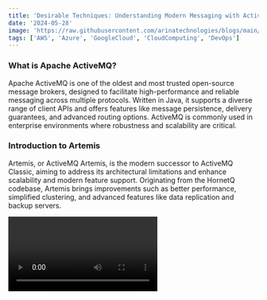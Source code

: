 ```yaml
---
title: 'Desirable Techniques: Understanding Modern Messaging with ActiveMQ and ActiveMQ Artemis'
date: '2024-05-28'
image: 'https://raw.githubusercontent.com/arinatechnologies/blogs/main/images/activemq.webp'
tags: ['AWS', 'Azure', 'GoogleCloud', 'CloudComputing', 'DevOps']
---
```

### What is Apache ActiveMQ?

Apache ActiveMQ is one of the oldest and most trusted open-source message brokers, designed to facilitate high-performance and reliable messaging across multiple protocols. Written in Java, it supports a diverse range of client APIs and offers features like message persistence, delivery guarantees, and advanced routing options. ActiveMQ is commonly used in enterprise environments where robustness and scalability are critical.

### Introduction to Artemis

Artemis, or ActiveMQ Artemis, is the modern successor to ActiveMQ Classic, aiming to address its architectural limitations and enhance scalability and modern feature support. Originating from the HornetQ codebase, Artemis brings improvements such as better performance, simplified clustering, and advanced features like data replication and backup servers.


<Video id="OD4Ff1YRwbI" title="Desirable Techniques: Understanding Modern Messaging with ActiveMQ and ActiveMQ Artemis"/>

### Key Features and Comparison

Both ActiveMQ and Artemis offer robust messaging solutions, but their approaches and capabilities differ in several ways:

**Performance and Storage:** ActiveMQ uses KahaDB for message persistence, which involves a journal and index for message storage. Artemis utilizes an append-only journal that doesn't require a separate index, leading to improved performance.
**Protocol Support:** ActiveMQ supports various protocols like MQTT, STOMP, and OpenWire. Artemis enhances this by offering a more extensive range of supported protocols and easier configuration, making it adaptable to more diverse environments.
**Clustering and High Availability:** While ActiveMQ provides basic clustering capabilities, Artemis offers more advanced clustering features with easier setup and automatic failover, making it a better choice for environments where high availability is crucial.
**Management and Configuration:** Artemis simplifies management through an updated configuration structure and provides out-of-the-box support for features like WebSockets, which are not as straightforward in ActiveMQ.

<table>
  <tbody>
    <tr>
      <th>Criteria</th>
      <th>ActiveMQ Classic</th>
      <th>Artemis</th>
    </tr>
    <tr>
      <td>IO connectivity layer</td>
      <td>Uses tcp (synchronous one) and nio (non-blocking one)</td>
      <td>
        Implemented using Netty, which is a nio framework. Thus need to choose
        between different implementations as the non-blocking one is used by
        default. One acceptor can handle multiple messaging protocols on the
        same port. Web Sockets are supported out of the box. So, there's no need
        for the separate ws transport like in ActiveMQ, the tcp (Netty) acceptor
        in Artemis will detect Web Socket clients and handle them accordingly.
      </td>
    </tr>
    <tr>
      <td>Message store</td>
      <td>
        Uses KahaDB that consists of a message journal for fast sequential
        storing of messages (and other command packets) and an index for
        retrieving messages when needed.
      </td>
      <td>
        Own message store, which consists only of the append-only message
        journal and doesn't require message index.
      </td>
    </tr>
    <tr>
      <td>
        Paging (process that happens when broker can't hold all incoming
        messages in its memory)
      </td>
      <td>
        Uses cursors, which are basically a cache of messages ready to be
        dispatched to the consumer. Cursors try to keep all incoming messages in
        cache. When we run out of the available memory, messages are added to
        the store, but the caching stops. When the space become available again,
        the broker will fill the cache again by pulling messages from the store
        in batches. Because of this, we need to read the journal from time to
        time during a broker runtime. In order to do that, we need to maintain a
        journal index, so that messages' position can be tracked inside the
        journal.
      </td>
      <td>
        The whole message journal is kept in memory and messages are dispatched
        directly from it. When we run out of memory, messages are paged on the
        producer side (before they hit the broker). They are stored in
        sequential page files in the same order as they arrived. Once the memory
        is freed, messages are moved from these page files into the journal.
        With paging working like this, messages are read from the file journal
        only when the broker starts up, in order to recreate this in-memory
        version of the journal. In this case, the journal is only read
        sequentially, meaning that there's no need to keep an index of messages
        in the journal.
      </td>
    </tr>
    <tr>
      <td>Message addressing and routing</td>
      <td>
        All other supported protocols, like MQTT and AMQP are translated
        internally into OpenWire.
      </td>
      <td>
        Anycast routing is used implement point-to-point semantics, where
        there'll be only one queue for the address and all consumers will
        subscribe to it and this addressing and routing scheme is used across
        all protocols.
      </td>
    </tr>
    <tr>
      <td>
        Broker Instance (keeping installation and configuration of the broker
        separate makes it easier to upgrade and maintain the broker in the
        future)
      </td>
      <td>Optional step</td>
      <td>Need to explicitly create a broker instance</td>
    </tr>
    <tr>
      <td>
        Configuration file to configure most of the aspects of the broker, like
        connector ports, destination names, security policies, etc
      </td>
      <td>conf/activemq.xml</td>
      <td>etc/broker.xml</td>
    </tr>
    <tr>
      <td>
        Configure environment variables such as JVM args related to SSL context,
        debugging, etc
      </td>
      <td>bin/env</td>
      <td>etc/artemis.profile</td>
    </tr>
    <tr>
      <td>Logging configuration</td>
      <td>etc/logging.properties</td>
      <td>etc/logging.properties</td>
    </tr>
    <tr>
      <td>Start the broker in the foreground</td>
      <td>$ bin/activemq console</td>
      <td>$ bin/artemis run</td>
    </tr>
    <tr>
      <td>Broker as a service</td>
      <td>$ bin/activemq start</td>
      <td>$ bin/artemis-service start</td>
    </tr>
    <tr>
      <td>JMS Support</td>
      <td>JMS 1.1 Supported</td>
      <td>JMS 2.0 Supported</td>
    </tr>
    <tr>
      <td>Creation of Durable Subscribers</td>
      <td>
        Creates a durable subscriber per destination. As demand migrates across
        a network, duplicate durable subs get created on each node in the
        network but they do not migrate. The end result can result in duplicate
        message storage and ultimately duplicate delivery, which is not good.
      </td>
      <td>
        Because a durable subscriber is modeled as a queue, this problem does
        not arise.
      </td>
    </tr>
    <tr>
      <td>Authentication</td>
      <td>
        Called Groups. JAAS configuration through the appropriate broker plugin in conf/activemq.xml
      </td>
      <td>Called Roles.</td>
    </tr>
    <tr>
      <td>Authorization</td>
      <td>Specified in conf/activemq.xml</td>
      <td>Specified in etc/broker.xml</td>
    </tr>
    <tr>
      <td>Policies</td>
      <td>
        Defined on destination names. To send messages need to define write policy in respective brokers
      </td>
      <td>
        applied to core queues and are more fine grained. To send messages need to define send policy in respective brokers
      </td>
    </tr>
    <tr>
      <td>Project Status</td>
      <td>Mature, widely adopted</td>
      <td>Active, successor to Classic</td>
    </tr>
    <tr>
      <td>Performance</td>
      <td>Good, with some limitations</td>
      <td>Improved, high performance</td>
    </tr>
    <tr>
      <td>Persistence Mechanism</td>
      <td>Uses KahaDB or JDBC</td>
      <td>Uses a fast journal for message persistence</td>
    </tr>
    <tr>
      <td>Broker Architecture</td>
      <td>
        Traditional broker architecture, which can become a bottleneck in
        high-throughput scenarios
      </td>
      <td>
        Designed as an asynchronous broker that can handle high-throughput scenarios more efficiently
      </td>
    </tr>
    <tr>
      <td>Broker Architecture</td>
      <td>
        Traditional broker architecture, which can become a bottleneck in high-throughput scenarios
      </td>
      <td>
        Designed as an asynchronous broker that can handle high-throughput scenarios more efficiently
      </td>
    </tr>
    <tr>
      <td>High Availability</td>
      <td>Master-slave configuration for high availability</td>
      <td>
        Built-in support for automatic failover and shared-nothing live-backup configurations
      </td>
    </tr>
    <tr>
      <td>Clustering</td>
      <td>Basic clustering support with network of brokers</td>
      <td>Advanced clustering with automatic client failover</td>
    </tr>
    <tr>
      <td>Management and Monitoring</td>
      <td>JMX based management which can be less intuitive and more complex</td>
      <td>
        Improved JMX management, web console and better support for management
        over the messaging protocol
      </td>
    </tr>
    <tr>
      <td>Message Filtering</td>
      <td>Basic selector-based filtering</td>
      <td>Advanced filtering capabilities including custom plugin support</td>
    </tr>
    <tr>
      <td>Security</td>
      <td>Supports authentication and authorization</td>
      <td>Enhanced security features, including support for SSL-TLS, JAAS</td>
    </tr>
    <tr>
      <td>Federation</td>
      <td>Requires custom configurations to set up federation</td>
      <td>Native support for geographically distributed clusters</td>
    </tr>
  </tbody>
</table>


### Practical Applications

The choice between ActiveMQ and Artemis largely depends on the specific needs of your project and environment. For applications requiring traditional robust messaging with proven reliability, ActiveMQ remains very relevant. However, for newer applications demanding more flexibility, scalability, and modern features, Artemis might be the better option.

### Conclusion

Both Apache ActiveMQ and Artemis serve the fundamental purpose of efficient message brokering but cater to different scenarios. Understanding your project's requirements and future scalability needs can guide you in choosing the right tool for your architecture.

[Read about Arina Website Design](https://www.arinatechnologies.com/website-design)
[Read about Arina Consulting](https://www.arinatechnologies.com/consulting)
[Read about Arina Staffing](https://www.arinatechnologies.com/staffing)
[Read about Arina Website Performance](https://www.arinatechnologies.com/website-performance)
[Read about Arina Website Performance](https://www.arinatechnologies.com/pricing)
